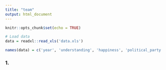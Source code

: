 ```yaml
---
title: "team"
output: html_document
---
```


```r
knitr::opts_chunk$set(echo = TRUE)
```

```r
# Load data
data = readxl::read_xls('data.xls')

names(data) = c('year', 'understanding', 'happiness', 'political_party', 'region', 'total_income', 'race', 'sex', 'num_children', 'spouse_hours_work_week', 'marital_status', 'respondent_id', 'ballot_used')
```

### 1.
